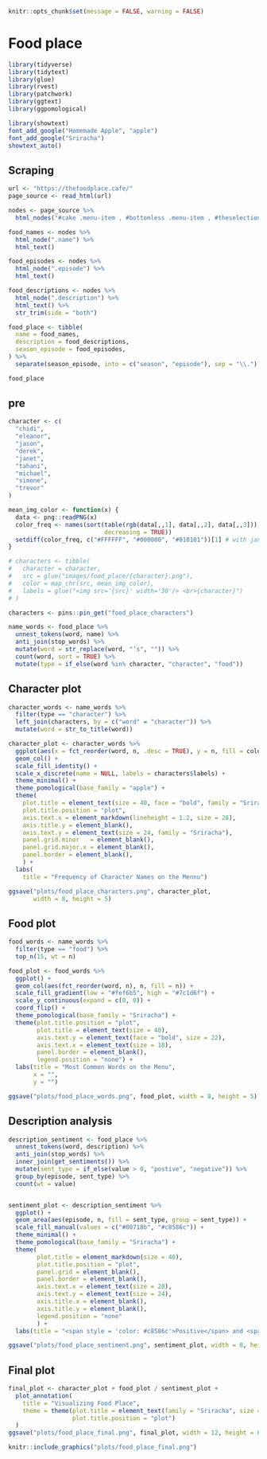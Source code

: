
```r
knitr::opts_chunk$set(message = FALSE, warning = FALSE)
```


# Food place

```r
library(tidyverse)
library(tidytext)
library(glue)
library(rvest)
library(patchwork)
library(ggtext)
library(ggpomological)

library(showtext)
font_add_google("Homemade Apple", "apple")
font_add_google("Sriracha")
showtext_auto()
```




## Scraping  


```r
url <- "https://thefoodplace.cafe/"
page_source <- read_html(url)
```


```r
nodes <- page_source %>% 
  html_nodes("#cake .menu-item , #bottomless .menu-item , #theselection .menu-item , #brunch .menu-item , #soups .menu-item , .menu-item+ .menu-item , #entrees .menu-item , .menu-item:nth-child(1)")
```

```r
food_names <- nodes %>% 
  html_node(".name") %>% 
  html_text()

food_episodes <- nodes %>%
  html_node(".episode") %>% 
  html_text()

food_descriptions <- nodes %>% 
  html_node(".description") %>%
  html_text() %>% 
  str_trim(side = "both")
```


```r
food_place <- tibble(
  name = food_names,
  description = food_descriptions,
  season_episode = food_episodes,
) %>% 
  separate(season_episode, into = c("season", "episode"), sep = "\\.")

food_place
```

## pre

```r
character <- c(
  "chidi",   
  "eleanor",
  "jason",
  "derek",
  "janet",
  "tahani",
  "michael",
  "simone",
  "trevor"
)

mean_img_color <- function(x) {
  data <- png::readPNG(x)
  color_freq <- names(sort(table(rgb(data[,,1], data[,,2], data[,,3])), 
                           decreasing = TRUE))
  setdiff(color_freq, c("#FFFFFF", "#000000", "#010101"))[1] # with janet fix
}
```


```r
# characters <- tibble(
#   character = character,
#   src = glue("images/food_place/{character}.png"),
#   color = map_chr(src, mean_img_color),
#   labels = glue("<img src='{src}' width='30'/> <br>{character}")
# )

characters <- pins::pin_get("food_place_characters")
```


```r
name_words <- food_place %>% 
  unnest_tokens(word, name) %>% 
  anti_join(stop_words) %>% 
  mutate(word = str_replace(word, "’s", "")) %>% 
  count(word, sort = TRUE) %>% 
  mutate(type = if_else(word %in% character, "character", "food"))
```

## Character plot  

```r
character_words <- name_words %>%
  filter(type == "character") %>%
  left_join(characters, by = c("word" = "character")) %>%
  mutate(word = str_to_title(word))

character_plot <- character_words %>%
  ggplot(aes(x = fct_reorder(word, n, .desc = TRUE), y = n, fill = color)) +
  geom_col() + 
  scale_fill_identity() +
  scale_x_discrete(name = NULL, labels = characters$labels) +
  theme_minimal() + 
  theme_pomological(base_family = "apple") + 
  theme(
    plot.title = element_text(size = 40, face = "bold", family = "Sriracha"),
    plot.title.position = "plot",
    axis.text.x = element_markdown(lineheight = 1.2, size = 28),
    axis.title.y = element_blank(),
    axis.text.y = element_text(size = 24, family = "Sriracha"),
    panel.grid.minor   = element_blank(),
    panel.grid.major.x = element_blank(),
    panel.border = element_blank(),
    ) +
  labs(
    title = "Frequency of Character Names on the Mennu")

ggsave("plots/food_place_characters.png", character_plot,
       width = 8, height = 5)
```

## Food plot  

```r
food_words <- name_words %>% 
  filter(type == "food") %>% 
  top_n(15, wt = n)

food_plot <- food_words %>% 
  ggplot() + 
  geom_col(aes(fct_reorder(word, n), n, fill = n)) + 
  scale_fill_gradient(low = "#fef6b5", high = "#7c1d6f") + 
  scale_y_continuous(expand = c(0, 0)) + 
  coord_flip() + 
  theme_pomological(base_family = "Sriracha") + 
  theme(plot.title.position = "plot",
        plot.title = element_text(size = 40),
        axis.text.y = element_text(face = "bold", size = 22),
        axis.text.x = element_text(size = 18),
        panel.border = element_blank(),
        legend.position = "none") + 
  labs(title = "Most Common Words on the Menu",
       x = "",
       y = "")

ggsave("plots/food_place_words.png", food_plot, width = 8, height = 5)
```


## Description analysis   




```r
description_sentiment <- food_place %>% 
  unnest_tokens(word, description) %>% 
  anti_join(stop_words) %>%
  inner_join(get_sentiments()) %>%
  mutate(sent_type = if_else(value > 0, "postive", "negative")) %>%
  group_by(episode, sent_type) %>% 
  count(wt = value)


sentiment_plot <- description_sentiment %>% 
  ggplot() + 
  geom_area(aes(episode, n, fill = sent_type, group = sent_type)) +
  scale_fill_manual(values = c("#00718b", "#c8586c")) + 
  theme_minimal() + 
  theme_pomological(base_family = "Sriracha") + 
  theme(
        plot.title = element_markdown(size = 40),
        plot.title.position = "plot",
        panel.grid = element_blank(), 
        panel.border = element_blank(),
        axis.text.x = element_text(size = 28),
        axis.text.y = element_text(size = 24),
        axis.title.x = element_blank(),
        axis.title.y = element_blank(),
        legend.position = "none"
        ) + 
  labs(title = "<span style = 'color: #c8586c'>Positive</span> and <span style = 'color: #00718b'>Negative</span> Value Across Episodes")

ggsave("plots/food_place_sentiment.png", sentiment_plot, width = 8, height = 6)
```

## Final plot  

```r
final_plot <- character_plot + food_plot / sentiment_plot + 
  plot_annotation(
    title = "Visualizing Food Place",
    theme = theme(plot.title = element_text(family = "Sriracha", size = 60),
                  plot.title.position = "plot")
  )
ggsave("plots/food_place_final.png", final_plot, width = 12, height = 6)
```


```r
knitr::include_graphics("plots/food_place_final.png")
```


